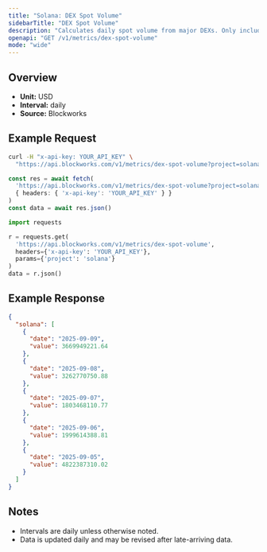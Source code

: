 ```yaml
---
title: "Solana: DEX Spot Volume"
sidebarTitle: "DEX Spot Volume"
description: "Calculates daily spot volume from major DEXs. Only includes volumes from fee-paying liquidity pools"
openapi: "GET /v1/metrics/dex-spot-volume"
mode: "wide"
---
```


## Overview

- **Unit:** USD
- **Interval:** daily
- **Source:** Blockworks

## Example Request

<CodeGroup>

```bash cURL
curl -H "x-api-key: YOUR_API_KEY" \
  "https://api.blockworks.com/v1/metrics/dex-spot-volume?project=solana"
```

```typescript TypeScript
const res = await fetch(
  'https://api.blockworks.com/v1/metrics/dex-spot-volume?project=solana',
  { headers: { 'x-api-key': 'YOUR_API_KEY' } }
)
const data = await res.json()
```

```python Python
import requests

r = requests.get(
  'https://api.blockworks.com/v1/metrics/dex-spot-volume',
  headers={'x-api-key': 'YOUR_API_KEY'},
  params={'project': 'solana'}
)
data = r.json()
```

</CodeGroup>

## Example Response

```json
{
  "solana": [
    {
      "date": "2025-09-09",
      "value": 3669949221.64
    },
    {
      "date": "2025-09-08",
      "value": 3262770750.88
    },
    {
      "date": "2025-09-07",
      "value": 1803468110.77
    },
    {
      "date": "2025-09-06",
      "value": 1999614388.81
    },
    {
      "date": "2025-09-05",
      "value": 4822387310.02
    }
  ]
}
```

## Notes
- Intervals are daily unless otherwise noted.
- Data is updated daily and may be revised after late-arriving data.